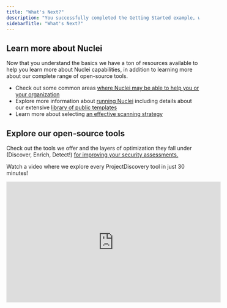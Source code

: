 ```yaml
---
title: "What's Next?"
description: "You successfully completed the Getting Started example, what's next?"
sidebarTitle: "What's Next?"
---
```


## Learn more about Nuclei
Now that you understand the basics we have a ton of resources available to help you learn more about Nuclei capabilities, 
in addition to learning more about our complete range of open-source tools. 

 - Check out some common areas [where Nuclei may be able to help you or your organization](https://docs.projectdiscovery.io/tools/nuclei/overview#where-to-use-nuclei)
 - Explore more information about [running Nuclei](https://docs.projectdiscovery.io/tools/nuclei/running) including details about our extensive [library of public templates](https://docs.projectdiscovery.io/tools/nuclei/running#public-templates)
 - Learn more about selecting [an effective scanning strategy](https://docs.projectdiscovery.io/tools/nuclei/running#which-scan-strategy-to-use)

## Explore our open-source tools

Check out the tools we offer and the layers of optimization they fall under (Discover, Enrich, Detect!) [for improving your security assessments.](https://docs.projectdiscovery.io/tools/index) 

Watch a video where we explore every ProjectDiscovery tool in just 30 minutes!

<iframe
  width="560"
  height="315"
  src="https://www.youtube.com/watch?v=cBkfk0VbvLw"
  title="YouTube video player"
  frameborder="0"
  allow="accelerometer; autoplay; clipboard-write; encrypted-media; gyroscope; picture-in-picture"
  allowFullScreen
></iframe>
